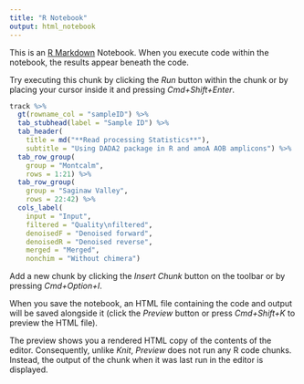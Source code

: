 ```yaml
---
title: "R Notebook"
output: html_notebook
---
```


This is an [R Markdown](http://rmarkdown.rstudio.com) Notebook. When you execute code within the notebook, the results appear beneath the code. 

Try executing this chunk by clicking the *Run* button within the chunk or by placing your cursor inside it and pressing *Cmd+Shift+Enter*. 

```r
track %>%
  gt(rowname_col = "sampleID") %>%
  tab_stubhead(label = "Sample ID") %>%
  tab_header(
    title = md("**Read processing Statistics**"),
    subtitle = "Using DADA2 package in R and amoA AOB amplicons") %>%
  tab_row_group(
    group = "Montcalm",
    rows = 1:21) %>%
  tab_row_group(
    group = "Saginaw Valley",
    rows = 22:42) %>%
  cols_label(
    input = "Input",
    filtered = "Quality\nfiltered",
    denoisedF = "Denoised forward",
    denoisedR = "Denoised reverse",
    merged = "Merged",
    nonchim = "Without chimera")
```

Add a new chunk by clicking the *Insert Chunk* button on the toolbar or by pressing *Cmd+Option+I*.

When you save the notebook, an HTML file containing the code and output will be saved alongside it (click the *Preview* button or press *Cmd+Shift+K* to preview the HTML file). 

The preview shows you a rendered HTML copy of the contents of the editor. Consequently, unlike *Knit*, *Preview* does not run any R code chunks. Instead, the output of the chunk when it was last run in the editor is displayed.


